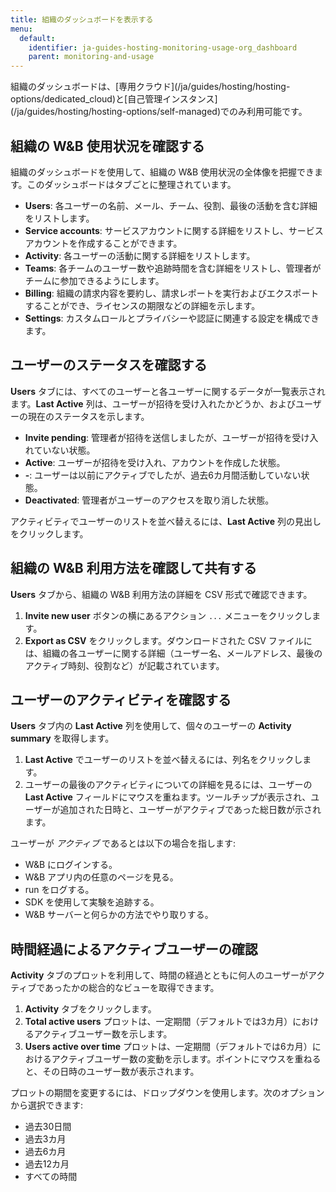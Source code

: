 ```yaml
---
title: 組織のダッシュボードを表示する
menu:
  default:
    identifier: ja-guides-hosting-monitoring-usage-org_dashboard
    parent: monitoring-and-usage
---
```


<Warning>
組織のダッシュボードは、[専用クラウド](/ja/guides/hosting/hosting-options/dedicated_cloud)と[自己管理インスタンス](/ja/guides/hosting/hosting-options/self-managed)でのみ利用可能です。
</Warning>

## 組織の W&B 使用状況を確認する
組織のダッシュボードを使用して、組織の W&B 使用状況の全体像を把握できます。このダッシュボードはタブごとに整理されています。

- **Users**: 各ユーザーの名前、メール、チーム、役割、最後の活動を含む詳細をリストします。
- **Service accounts**: サービスアカウントに関する詳細をリストし、サービスアカウントを作成することができます。
- **Activity**: 各ユーザーの活動に関する詳細をリストします。
- **Teams**: 各チームのユーザー数や追跡時間を含む詳細をリストし、管理者がチームに参加できるようにします。
- **Billing**: 組織の請求内容を要約し、請求レポートを実行およびエクスポートすることができ、ライセンスの期限などの詳細を示します。
- **Settings**: カスタムロールとプライバシーや認証に関連する設定を構成できます。

## ユーザーのステータスを確認する
**Users** タブには、すべてのユーザーと各ユーザーに関するデータが一覧表示されます。**Last Active** 列は、ユーザーが招待を受け入れたかどうか、およびユーザーの現在のステータスを示します。

* **Invite pending**: 管理者が招待を送信しましたが、ユーザーが招待を受け入れていない状態。
* **Active**: ユーザーが招待を受け入れ、アカウントを作成した状態。
* **-**: ユーザーは以前にアクティブでしたが、過去6カ月間活動していない状態。
* **Deactivated**: 管理者がユーザーのアクセスを取り消した状態。

アクティビティでユーザーのリストを並べ替えるには、**Last Active** 列の見出しをクリックします。

## 組織の W&B 利用方法を確認して共有する
**Users** タブから、組織の W&B 利用方法の詳細を CSV 形式で確認できます。

1. **Invite new user** ボタンの横にあるアクション `...` メニューをクリックします。
2. **Export as CSV** をクリックします。ダウンロードされた CSV ファイルには、組織の各ユーザーに関する詳細（ユーザー名、メールアドレス、最後のアクティブ時刻、役割など）が記載されています。

## ユーザーのアクティビティを確認する
**Users** タブ内の **Last Active** 列を使用して、個々のユーザーの **Activity summary** を取得します。

1. **Last Active** でユーザーのリストを並べ替えるには、列名をクリックします。
2. ユーザーの最後のアクティビティについての詳細を見るには、ユーザーの **Last Active** フィールドにマウスを重ねます。ツールチップが表示され、ユーザーが追加された日時と、ユーザーがアクティブであった総日数が示されます。

ユーザーが _アクティブ_ であるとは以下の場合を指します:
- W&B にログインする。
- W&B アプリ内の任意のページを見る。
- run をログする。
- SDK を使用して実験を追跡する。
- W&B サーバーと何らかの方法でやり取りする。

## 時間経過によるアクティブユーザーの確認
**Activity** タブのプロットを利用して、時間の経過とともに何人のユーザーがアクティブであったかの総合的なビューを取得できます。

1. **Activity** タブをクリックします。
2. **Total active users** プロットは、一定期間（デフォルトでは3カ月）におけるアクティブユーザー数を示します。
3. **Users active over time** プロットは、一定期間（デフォルトでは6カ月）におけるアクティブユーザー数の変動を示します。ポイントにマウスを重ねると、その日時のユーザー数が表示されます。

プロットの期間を変更するには、ドロップダウンを使用します。次のオプションから選択できます:
- 過去30日間
- 過去3カ月
- 過去6カ月
- 過去12カ月
- すべての時間